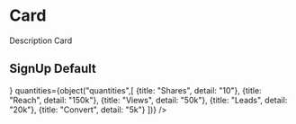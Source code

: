 
<Meta title="Molecules/Card" />

# Card

Description Card

## SignUp Default
<Preview withToolbar>
  <Story name="Default">
    <Card
      title = {text("title","Flipp, la aplicación mas increíble de todos los tiempos llego a Brasil")}
      avatar = {text("avatar","https://material-ui.com/static/images/avatar/3.jpg")}
      action={
        <IconButton aria-label="settings">
          <LinkIcon/>
        </IconButton>
      }
      quantities={object("quantities",[
        {title: "Shares", detail: "10"},
        {title: "Reach", detail: "150k"},
        {title: "Views", detail: "50k"},
        {title: "Leads", detail: "20k"},
        {title: "Convert", detail: "5k"}
      ])}
    />
  </Story>
</Preview>
